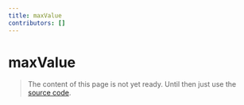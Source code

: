 ```yaml
---
title: maxValue
contributors: []
---
```


# maxValue

> The content of this page is not yet ready. Until then just use the [source code](https://github.com/fabian-hiller/valibot/blob/main/library/src/validations/maxValue/maxValue.ts).

